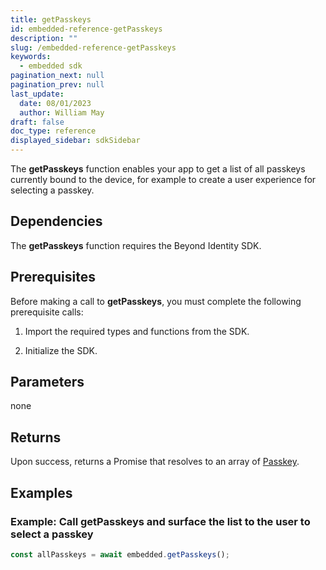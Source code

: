 ```yaml
---
title: getPasskeys
id: embedded-reference-getPasskeys
description: ""
slug: /embedded-reference-getPasskeys
keywords:
  - embedded sdk
pagination_next: null
pagination_prev: null
last_update:
  date: 08/01/2023
  author: William May
draft: false
doc_type: reference
displayed_sidebar: sdkSidebar
---
```


The **getPasskeys** function enables your app to get a list of all passkeys currently bound to the device, for example to create a user experience for selecting a passkey.

## Dependencies

The **getPasskeys** function requires the Beyond Identity SDK.

<InstallationAll />

## Prerequisites

Before making a call to **getPasskeys**, you must complete the following prerequisite calls:

1. Import the required types and functions from the SDK.

  <ImportAll />

2. Initialize the SDK.

  <InitializeAll />

## Parameters

none

## Returns

Upon success, returns a Promise that resolves to an array of [Passkey](/docs/next/embedded-reference-passkey-type).

## Examples

### Example: Call getPasskeys and surface the list to the user to select a passkey

```javascript
const allPasskeys = await embedded.getPasskeys();
```

